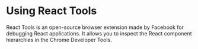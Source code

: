 # Using React Tools

React Tools is an open-source browser extension made by Facebook for debugging React applications. It allows you to inspect the React component hierarchies in the Chrome Developer Tools.